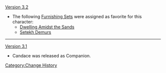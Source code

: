 [[Version 3.2]]
* The following [[Furnishing Sets]] were assigned as favorite for this character:
** [[Dwelling Amidst the Sands]]
** [[Setekh Demurs]]
----
[[Version 3.1]]
* Candace was released as Companion.
<noinclude>[[Category:Change History]]</noinclude>